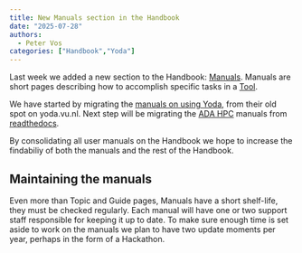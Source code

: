 ```yaml
---
title: New Manuals section in the Handbook
date: "2025-07-28"
authors:
  - Peter Vos
categories: ["Handbook","Yoda"]
---
```


Last week we added a new section to the Handbook: [Manuals](../manuals.qmd). Manuals are short pages describing how to accomplish specific tasks in a [Tool](../topics.qmd#category=Tools).

We have started by migrating the [manuals on using Yoda](/manuals/yoda/index.qmd), from their old spot on yoda.vu.nl. Next step will be migrating the [ADA HPC](../topics/ada.qmd) manuals from [readthedocs](https://ada-hpc.readthedocs.io/en/latest/).

By consolidating all user manuals on the Handbook we hope to increase the findabiliy of both the manuals and the rest of the Handbook. 

## Maintaining the manuals
Even more than Topic and Guide pages, Manuals have a short shelf-life, they must be checked regularly. Each manual will have one or two support staff responsible for keeping it up to date. To make sure enough time is set aside to work on the manuals we plan to have two update moments per year, perhaps in the form of a Hackathon.

